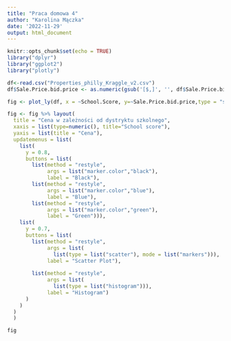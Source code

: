 ---
title: "Praca domowa 4"
author: "Karolina Mączka"
date: '2022-11-29'
output: html_document
---

```{r setup, include=FALSE, warning=FALSE}
knitr::opts_chunk$set(echo = TRUE)
library("dplyr")
library("ggplot2")
library("plotly")

df<-read.csv("Properties_philly_Kraggle_v2.csv")
df$Sale.Price.bid.price <- as.numeric(gsub('[$,]', '', df$Sale.Price.bid.price))

fig <- plot_ly(df, x = ~School.Score, y=~Sale.Price.bid.price,type = "scatter", marker=list(color="black"))

fig <- fig %>% layout(
  title = "Cena w zależności od dystryktu szkolnego",
  xaxis = list(type=numeric(), title="School score"),
  yaxis = list(title = "Cena"),
  updatemenus = list(
    list(
      y = 0.8,
      buttons = list(
        list(method = "restyle",
             args = list("marker.color","black"),
             label = "Black"),
        list(method = "restyle",
             args = list("marker.color","blue"),
             label = "Blue"),
        list(method = "restyle",
             args = list("marker.color","green"),
             label = "Green"))),
    list(
      y = 0.7,
      buttons = list(
        list(method = "restyle",
             args = list(
               list(type = list("scatter"), mode = list("markers"))),
             label = "Scatter Plot"),
        
        list(method = "restyle",
             args = list(
               list(type = list("histogram"))),
             label = "Histogram")
      )
    )
  )
  )
```


```{r pressure, echo=FALSE, warning=FALSE,message=FALSE}
fig
```

